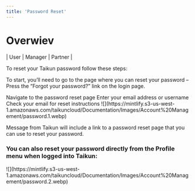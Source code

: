 ```yaml
---
title: 'Password Reset'
---
```


# Overwiev

\| <Icon icon="user" iconType="solid" /> User | <Icon icon="user-tie" iconType="solid" /> Manager | <Icon icon="handshake" iconType="solid" /> Partner |

To reset your Taikun password follow these steps:

To start, you’ll need to go to the page where you can reset your password – Press the “Forgot your password?” link on the login page.

<Steps>
  <Step title="First Step">
    Navigate to the password reset page
  </Step>

  <Step title="Second Step">
    Enter your email address or username
  </Step>

  <Step title="Third Step">
    Check your email for reset instructions
  </Step>
</Steps>

<Frame caption="Forgot your password?">
  ![](https://mintlify.s3-us-west-1.amazonaws.com/taikuncloud/Documentation/Images/Account%20Management/password.1.webp)
</Frame>

Message from Taikun will include a link to a password reset page that you can use to reset your password.

### You can also reset your password directly from the Profile menu when logged into Taikun:
<Frame caption="Forgot your password?">
  ![](https://mintlify.s3-us-west-1.amazonaws.com/taikuncloud/Documentation/Images/Account%20Management/password.2.webp)
</Frame>